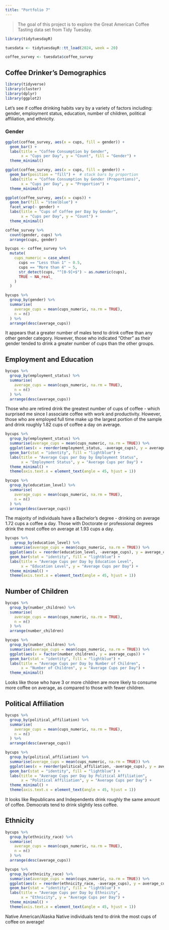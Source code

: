```yaml
---
title: "Portfolio 7"
---
```


> The goal of this project is to explore the Great American Coffee Tasting data set from Tidy Tuesday.

```r
library(tidytuesdayR)
```

```r
tuesdata <- tidytuesdayR::tt_load(2024, week = 20)

coffee_survey <- tuesdata$coffee_survey
```
## Coffee Drinker's Demographics

```r
library(tidyverse)
library(cluster)
library(dplyr)
library(ggplot2)
```

Let's see if coffee drinking habits vary by a variety of factors including: gender, employment status, education, number of children, political affiliation, and ethnicity. 

### Gender

```r
ggplot(coffee_survey, aes(x = cups, fill = gender)) +
  geom_bar() +
  labs(title = "Coffee Consumption by Gender",
       x = "Cups per Day", y = "Count", fill = "Gender") +
  theme_minimal()

```

```r
ggplot(coffee_survey, aes(x = cups, fill = gender)) +
  geom_bar(position = "fill") +  # stack bars by proportion
  labs(title = "Coffee Consumption by Gender (Proportions)",
       x = "Cups per Day", y = "Proportion") +
  theme_minimal()


```
```r
ggplot(coffee_survey, aes(x = cups)) +
  geom_bar(fill = "steelblue") +
  facet_wrap(~ gender) +
  labs(title = "Cups of Coffee per Day by Gender",
       x = "Cups per Day", y = "Count") +
  theme_minimal()

```

```r
coffee_survey %>% 
  count(gender, cups) %>% 
  arrange(cups, gender)
```


```r
bycups <- coffee_survey %>%
  mutate(
    cups_numeric = case_when(
      cups == "Less than 1" ~ 0.5,
      cups == "More than 4" ~ 5,
      str_detect(cups, "^[0-9]+$") ~ as.numeric(cups),
      TRUE ~ NA_real_
    )
  )
```

```r
bycups %>%
  group_by(gender) %>%
  summarise(
    average_cups = mean(cups_numeric, na.rm = TRUE),
    n = n()
  ) %>%
  arrange(desc(average_cups))

```

It appears that a greater number of males tend to drink coffee than any other gender category. However, those who indicated "Other" as their gender tended to drink a greater number of cups than the other groups. 

## Employment and Education 

```r
bycups %>%
  group_by(employment_status) %>%
  summarise(
    average_cups = mean(cups_numeric, na.rm = TRUE),
    n = n()
  ) %>%
  arrange(desc(average_cups))

```

Those who are retired drink the greatest number of cups of coffee - which surprised me since I associate coffee with work and productivity. However, those who are employed full time make up the largest portion of the sample and drink roughly 1.82 cups of coffee a day on average. 

```r
bycups %>%  
  group_by(employment_status) %>%
  summarise(average_cups = mean(cups_numeric, na.rm = TRUE)) %>%
  ggplot(aes(x = reorder(employment_status, -average_cups), y = average_cups)) +
  geom_bar(stat = "identity", fill = "lightblue") +
  labs(title = "Average Cups per Day by Employment Status",
       x = "Employment Status", y = "Average Cups per Day") +
  theme_minimal() +
  theme(axis.text.x = element_text(angle = 45, hjust = 1))
```

```r
bycups %>% 
  group_by(education_level) %>%
  summarise(
    average_cups = mean(cups_numeric, na.rm = TRUE),
    n = n()
  ) %>%
  arrange(desc(average_cups))

```
The majority of individuals have a Bachelor's degree - drinking on average 1.72 cups a coffee a day. Those with Doctorate or professional degrees drink the most coffee on average at 1.93 cups a day. 

```r
bycups %>%  
    group_by(education_level) %>%
  summarise(average_cups = mean(cups_numeric, na.rm = TRUE)) %>%
  ggplot(aes(x = reorder(education_level, -average_cups), y = average_cups)) +
  geom_bar(stat = "identity", fill = "lightblue") +
  labs(title = "Average Cups per Day by Education Level",
       x = "Education Level", y = "Average Cups per Day") +
  theme_minimal() +
  theme(axis.text.x = element_text(angle = 45, hjust = 1))
```

## Number of Children 

```r
bycups %>%
  group_by(number_children) %>%
  summarise(
    average_cups = mean(cups_numeric, na.rm = TRUE),
    n = n()
  ) %>%
  arrange(number_children)

```
```r
bycups %>%
  group_by(number_children) %>%
  summarise(average_cups = mean(cups_numeric, na.rm = TRUE)) %>%
  ggplot(aes(x = factor(number_children), y = average_cups)) +
  geom_bar(stat = "identity", fill = "lightblue") +
  labs(title = "Average Cups per Day by Number of Children",
       x = "Number of Children", y = "Average Cups per Day") +
  theme_minimal()

```

Looks like those who have 3 or more children are more likely to consume more coffee on average, as compared to those with fewer children. 


## Political Affiliation 

```r
bycups %>%
  group_by(political_affiliation) %>%
  summarise(
    average_cups = mean(cups_numeric, na.rm = TRUE),
    n = n()
  ) %>%
  arrange(desc(average_cups))

```

```r
bycups %>%
  group_by(political_affiliation) %>%
  summarise(average_cups = mean(cups_numeric, na.rm = TRUE)) %>%
  ggplot(aes(x = reorder(political_affiliation, -average_cups), y = average_cups)) +
  geom_bar(stat = "identity", fill = "lightblue") +
  labs(title = "Average Cups per Day by Political Affiliation",
       x = "Political Affiliation", y = "Average Cups per Day") +
  theme_minimal() +
  theme(axis.text.x = element_text(angle = 45, hjust = 1))

```

It looks like Republicans and Independents drink roughly the same amount of coffee. Democrats tend to drink slightly less coffee. 

## Ethnicity 
```r
bycups %>%
  group_by(ethnicity_race) %>%
  summarise(
    average_cups = mean(cups_numeric, na.rm = TRUE),
    n = n()
  ) %>%
  arrange(desc(average_cups))

```
```r
bycups %>%
  group_by(ethnicity_race) %>%
  summarise(average_cups = mean(cups_numeric, na.rm = TRUE)) %>%
  ggplot(aes(x = reorder(ethnicity_race, -average_cups), y = average_cups)) +
  geom_bar(stat = "identity", fill = "lightblue") +
  labs(title = "Average Cups per Day by Ethnicity",
       x = "Ethnicity", y = "Average Cups per Day") +
  theme_minimal() +
  theme(axis.text.x = element_text(angle = 45, hjust = 1))

```
Native American/Alaska Native individuals tend to drink the most cups of coffee on average! 
